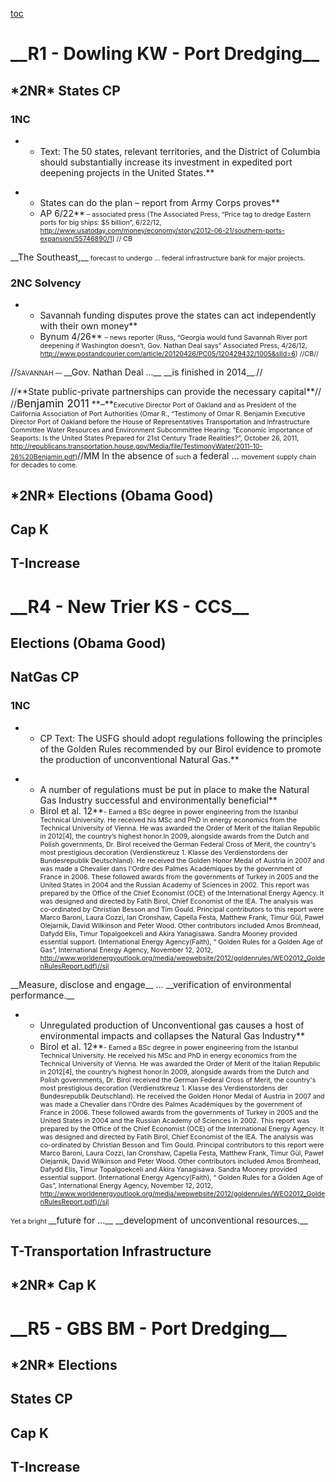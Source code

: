 [[toc]]
=__R1 - Dowling KW - Port Dredging__= 
==*2NR* States CP== 
===1NC=== 
**Text: The 50 states, relevant territories, and the District of Columbia should substantially increase its investment in expedited port deepening projects in the United States.**

**States can do the plan – report from Army Corps proves**
**AP 6/22**<span style="font-size: 8pt;"> – associated press (The Associated Press, “Price tag to dredge Eastern ports for big ships: $5 billion”, 6/22/12, http://www.usatoday.com/money/economy/story/2012-06-21/southern-ports-expansion/55746890/1) // CB</span>
__The Southeast,__<span style="font-size: 8pt;"> forecast to undergo ... federal infrastructure bank for major projects.</span>

===2NC Solvency=== 
**Savannah funding disputes prove the states can act independently with their own money**
**Bynum 4/26** <span style="font-size: 8pt;">– news reporter (Russ, “Georgia would fund Savannah River port deepening if Washington doesn’t, Gov. Nathan Deal says” Associated Press, 4/26/12, http://www.postandcourier.com/article/20120426/PC05/120429432/1005&slId=6) //CB//</span>
//<span style="font-size: 8pt;">SAVANNAH — </span>__Gov. Nathan Deal ...__ __is finished in 2014__<span style="font-size: 8pt;">.</span>//

//**State public-private partnerships can provide the necessary capital**//
//<span style="font-size: 13pt;">Benjamin 2011</span> **–**<span style="font-size: 8pt;">Executive Director Port of Oakland and as President of the California Association of Port Authorities (Omar R., “Testimony of Omar R. Benjamin Executive Director Port of Oakland before the House of Representatives Transportation and Infrastructure Committee Water Resources and Environment Subcommittee Hearing: “Economic importance of Seaports: Is the United States Prepared for 21st Century Trade Realities?”, October 26, 2011, http://republicans.transportation.house.gov/Media/file/TestimonyWater/2011-10-26%20Benjamin.pdf)</span>//MM
In the absence of<span style="font-size: 8pt;"> such </span>a federal ... <span style="font-size: 8pt;">movement supply chain for decades to come.</span>


==*2NR* Elections (Obama Good)== 
==Cap K== 
==T-Increase== 

=__R4 - New Trier KS - CCS__= 
==Elections (Obama Good)== 
==NatGas CP== 
===1NC=== 
**CP Text: The USFG should adopt regulations following the principles of the Golden Rules recommended by our Birol evidence to promote the production of unconventional Natural Gas.**

**A number of regulations must be put in place to make the Natural Gas Industry successful and environmentally beneficial**
**Birol et al. 12**<span style="font-size: 8pt;">- Earned a BSc degree in power engineering from the Istanbul Technical University. He received his MSc and PhD in energy economics from the Technical University of Vienna. He was awarded the Order of Merit of the Italian Republic in 2012[4], the country’s highest honor.In 2009, alongside awards from the Dutch and Polish governments, Dr. Birol received the German Federal Cross of Merit, the country's most prestigious decoration (Verdienstkreuz 1. Klasse des Verdienstordens der Bundesrepublik Deutschland). He received the Golden Honor Medal of Austria in 2007 and was made a Chevalier dans l'Ordre des Palmes Académiques by the government of France in 2006. These followed awards from the governments of Turkey in 2005 and the United States in 2004 and the Russian Academy of Sciences in 2002. This report was prepared by the Office of the Chief Economist (OCE) of the International Energy Agency. It was designed and directed by Fatih Birol, Chief Economist of the IEA. The analysis was co-ordinated by Christian Besson and Tim Gould. Principal contributors to this report were Marco Baroni, Laura Cozzi, Ian Cronshaw, Capella Festa, Matthew Frank, Timur Gül, Paweł Olejarnik, David Wilkinson and Peter Wood. Other contributors included Amos Bromhead, Dafydd Elis, Timur Topalgoekceli and Akira Yanagisawa. Sandra Mooney provided essential support. (International Energy Agency(Faith), “ Golden Rules for a Golden Age of Gas”, International Energy Agency, November 12, 2012, [[http://www.worldenergyoutlook.org/media/weowebsite/2012/goldenrules/WEO2012_GoldenRulesReport.pdf)//sjl]]</span>
__Measure, disclose and engage__ ... __verification of environmental performance.__

**Unregulated production of Unconventional gas causes a host of environmental impacts and collapses the Natural Gas Industry**
**Birol et al. 12**<span style="font-size: 8pt;">- Earned a BSc degree in power engineering from the Istanbul Technical University. He received his MSc and PhD in energy economics from the Technical University of Vienna. He was awarded the Order of Merit of the Italian Republic in 2012[4], the country’s highest honor.In 2009, alongside awards from the Dutch and Polish governments, Dr. Birol received the German Federal Cross of Merit, the country's most prestigious decoration (Verdienstkreuz 1. Klasse des Verdienstordens der Bundesrepublik Deutschland). He received the Golden Honor Medal of Austria in 2007 and was made a Chevalier dans l'Ordre des Palmes Académiques by the government of France in 2006. These followed awards from the governments of Turkey in 2005 and the United States in 2004 and the Russian Academy of Sciences in 2002. This report was prepared by the Office of the Chief Economist (OCE) of the International Energy Agency. It was designed and directed by Fatih Birol, Chief Economist of the IEA. The analysis was co-ordinated by Christian Besson and Tim Gould. Principal contributors to this report were Marco Baroni, Laura Cozzi, Ian Cronshaw, Capella Festa, Matthew Frank, Timur Gül, Paweł Olejarnik, David Wilkinson and Peter Wood. Other contributors included Amos Bromhead, Dafydd Elis, Timur Topalgoekceli and Akira Yanagisawa. Sandra Mooney provided essential support. (International Energy Agency(Faith), “ Golden Rules for a Golden Age of Gas”, International Energy Agency, November 12, 2012, [[http://www.worldenergyoutlook.org/media/weowebsite/2012/goldenrules/WEO2012_GoldenRulesReport.pdf)//sjl]]</span>
<span style="font-size: 8pt;">Yet a bright </span>__future for ...__ __development of unconventional resources.__

==T-Transportation Infrastructure== 
==*2NR* Cap K== 

=__R5 - GBS BM - Port Dredging__= 
==*2NR* Elections== 
==States CP== 
==Cap K== 
==T-Increase==
